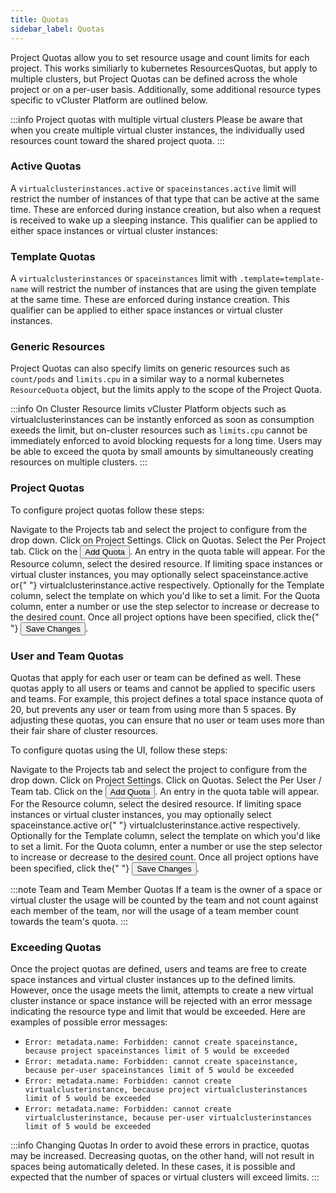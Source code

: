 ```yaml
---
title: Quotas
sidebar_label: Quotas
---
```



Project Quotas allow you to set resource usage and count limits for each project. This works similiarly to kubernetes ResourcesQuotas, but apply to multiple clusters, but Project Quotas can be
defined across the whole project or on a per-user basis. Additionally, some additional resource types specific to vCluster Platform are outlined below.

:::info Project quotas with multiple virtual clusters
Please be aware that when you create multiple virtual cluster instances, the individually used resources count toward the shared project quota.
:::

### Active Quotas

A `virtualclusterinstances.active` or `spaceinstances.active` limit will restrict the number of instances of that type that can be active at the same time. These are enforced during instance creation, but also when a request is received to wake up a sleeping instance. This qualifier can be applied to either space instances or virtual cluster instances:

### Template Quotas

A `virtualclusterinstances` or `spaceinstances` limit with `.template=template-name` will restrict the number of instances that are using the given template at the same time. These are enforced during instance creation. This qualifier can be applied to either space instances or virtual cluster instances.

### Generic Resources

Project Quotas can also specify limits on generic resources such as `count/pods` and `limits.cpu` in a similar way to a normal kubernetes `ResourceQuota` object, but the limits apply to the scope of the Project Quota.

:::info On Cluster Resource limits
vCluster Platform objects such as virtualclusterinstances can be instantly enforced as soon as consumption exeeds the limit, but on-cluster resources such as `limits.cpu` cannot be immediately enforced to avoid blocking requests for a long time.
Users may be able to exceed the quota by small amounts by simultaneously creating resources on multiple clusters.
:::

### Project Quotas

To configure project quotas follow these steps:

<Flow id="create-project-quota-ui">
  <Step>
    Navigate to the <NavStep>Projects</NavStep> tab and select the project to
    configure from the drop down.
  </Step>
  <Step>
    Click on <NavStep>Project Settings</NavStep>.
  </Step>
  <Step>
    Click on <NavStep>Quotas</NavStep>.
  </Step>
  <Step>
    Select the <Label>Per Project</Label> tab.
  </Step>
  <Step>
    Click on the <Button>Add Quota</Button>. An entry in the quota table will
    appear.
  </Step>
  <Step>
    For the <Label>Resource</Label> column, select the desired resource. If
    limiting space instances or virtual cluster instances, you may optionally
    select <Label>spaceinstance.active</Label> or{" "}
    <Label>virtualclusterinstance.active</Label> respectively.
  </Step>
  <Step>
    Optionally for the <Label>Template</Label> column, select the template on
    which you'd like to set a limit.
  </Step>
  <Step>
    For the <Label>Quota</Label> column, enter a number or use the step selector
    to increase or decrease to the desired count.
  </Step>
  <Step>
    Once all project options have been specified, click the{" "}
    <Button>Save Changes</Button>.
  </Step>
</Flow>

### User and Team Quotas

Quotas that apply for each user or team can be defined as well. These quotas apply to all users or teams and cannot
be applied to specific users and teams. For example, this project defines a total space instance quota of 20, but
prevents any user or team from using more than 5 spaces. By adjusting these quotas, you can ensure that no user or
team uses more than their fair share of cluster resources.

To configure quotas using the UI, follow these steps:

<Flow id="create-project-quota-team-ui">
  <Step>
    Navigate to the <NavStep>Projects</NavStep> tab and select the project to
    configure from the drop down.
  </Step>
  <Step>
    Click on <NavStep>Project Settings</NavStep>.
  </Step>
  <Step>
    Click on <NavStep>Quotas</NavStep>.
  </Step>
  <Step>
    Select the <Label>Per User / Team</Label> tab.
  </Step>
  <Step>
    Click on the <Button>Add Quota</Button>. An entry in the quota table will
    appear.
  </Step>
  <Step>
    For the <Label>Resource</Label> column, select the desired resource. If
    limiting space instances or virtual cluster instances, you may optionally
    select <Label>spaceinstance.active</Label> or{" "}
    <Label>virtualclusterinstance.active</Label> respectively.
  </Step>
  <Step>
    Optionally for the <Label>Template</Label> column, select the template on
    which you'd like to set a limit.
  </Step>
  <Step>
    For the <Label>Quota</Label> column, enter a number or use the step selector
    to increase or decrease to the desired count.
  </Step>
  <Step>
    Once all project options have been specified, click the{" "}
    <Button>Save Changes</Button>.
  </Step>
</Flow>

:::note Team and Team Member Quotas
If a team is the owner of a space or virtual cluster the usage will be counted by the team and not count against
each member of the team, nor will the usage of a team member count towards the team's quota.
:::

### Exceeding Quotas

Once the project quotas are defined, users and teams are free to create space instances and virtual cluster
instances up to the defined limits. However, once the usage meets the limit, attempts to create a new virtual
cluster instance or space instance will be rejected with an error message indicating the resource type and limit
that would be exceeded. Here are examples of possible error messages:

- `Error: metadata.name: Forbidden: cannot create spaceinstance, because project spaceinstances limit of 5 would be exceeded`
- `Error: metadata.name: Forbidden: cannot create spaceinstance, because per-user spaceinstances limit of 5 would be exceeded`
- `Error: metadata.name: Forbidden: cannot create virtualclusterinstance, because project virtualclusterinstances limit of 5 would be exceeded`
- `Error: metadata.name: Forbidden: cannot create virtualclusterinstance, because per-user virtualclusterinstances limit of 5 would be exceeded`

:::info Changing Quotas
In order to avoid these errors in practice, quotas may be increased. Decreasing quotas, on the other hand, will not
result in spaces being automatically deleted. In these cases, it is possible and expected that the number of spaces
or virtual clusters will exceed limits.
:::

